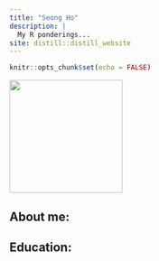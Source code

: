 ```yaml
---
title: "Seong Ho"
description: |
  My R ponderings...
site: distill::distill_website
---
```


```r
knitr::opts_chunk$set(echo = FALSE)

```

![](signature.png){width=200}

## About me:

## Education:
